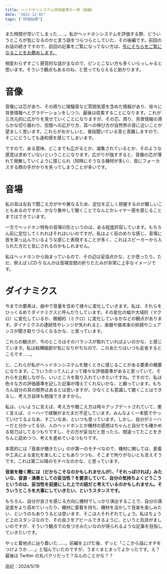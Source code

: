 ```yaml
---
title: ヘッドホンシステム評価基準の一例（後編）
date: "2022-12-05"
tags: ["評価指標"]
---
```


また時間が空いてしまった……。私がヘッドホンシステムを評価する際、どういうところが気になるのかと言う話をつらつらとしていた、その後編です。前回のお話の続きですので、前回の記事をご覧になってない方は、[先にそちらをご覧になることをお薦めします。](posts/20221009)

<Info>
  相変わらずすごく感覚的な話が主なので、ピンとこない方も多くいらっしゃると思います。そういう観点もあるのね、と思ってもらえると助かります。
</Info>

# 音像

音像には芯があり、その周りに暗騒音など雰囲気感を含めた情報があり、徐々に背景情報へとグラデーションをしつつ、最後は収束することになります。これが三次元的に広がりを見せていくことになりますが、その芯、周り、背景情報の滑らかな切り替わり、空間への広がり方、耳への伸び方が自然界の音に近いことが望ましく思います。これらがおかしいと、普段聞いている音と乖離しますので、そこにどうしても違和感を感じてしまいます。

ですので、ある意味、どこまでも広がるとか、凝集されているとか、そのような感覚は求めていないということになります。広がりが強すぎると、音像の芯が薄れて発散していくように感じられ（同時にそうなる機材が多い）、音にフォーカスする際の手がかりを失ってしまうことが多いです。

# 音場

私の耳は左右で聞こえ方がやや異なるため、定位を正しく把握するのが難しいこともあるのですが、かなり集中して聴くことでなんとかレイヤー感を感じることまではできています。

一方でヘッドホン特有の音場の形というのは、ある程度許容しています。もちろん前に定位してくれればそれはいいのですが。私はよく前のめりな感じ、音場に首を突っ込んでいるような感じと表現することが多く、これはスピーカーから入られた方だと気にされるのかもしれません。

私はヘッドホンから始まっているので、その辺は妥協点かな、とか思ったり。ただ、例えば LCD-5 なんかは音場空間の折りたたみが非常に上手なイメージです。

# ダイナミクス

今までの要素は、曲中で音量を含めて様々に変化していきます。私は、それらをひっくるめてダイナミクスと呼んだりしています。その変化の幅や大域的（マクロ）に変化しているか、微細的（ミクロ）に変化しているかなどの観点があります。ダイナミクスの連続性やレンジが失われると、楽器や曲本来の抑揚やニュアンスが聞き取りづらくなるかな、と思っています。

<Info>
  これらの観点が、今のところはそのバランスが取れていればよいのかな、と感じています。私は結構細部が気になりがちなので、このあたりはいつも反省するところです……。
</Info>

と、これらが私がヘッドホンシステムを聴くときに感じることがある要素の概要になります。こういうのって人によって様々な評価基準があると思っていて、それらを比較しながら、いいところを取り入れていきたいですね。ですので、私は色々な方の評価基準を記した記事が増えてくれないかな、と願っています。もちろん自分の耳の限界はあるとは思いますが、少なくとも意識して聴くことはできるし、考え方自体も勉強できますから。

私は、いいように言えば、考え方や聴こえ方は時々アップデートされていて、悪く言えば、ミーハーで経験がまだまだ不足しています。みんなよく一本筋でやっていけてるよなあ、すごいなあ、といつも思っています。しかし、自分がミーハーだと分かってる分、人のヘッドホンとか機材の感想はちゃんと自分でも確かめる努力はしてるつもりですし、その方が妥当だと思ったら、間違ってたことをきちんと認めつつ、考えを進めているつもりです。

本質的には「音楽が聴きたい」のが第一のモチベなので、機材に関しては、愛着や工夫による変化を楽しむこともありつつも、そこまで拘りがないとも言えそうです。これは第二以降のモチベなのかな、と思っています。

**音楽を聴く際には（だからこそなのかもしれませんが）、「それっぽければ」みたいな、音源・演奏としての妥当性？を要求していて、自分の気持ちよくどうこうというのは、妥当性を前提にした上での話だと考えているのかもしれません。そういうところを大事にしていきたい、というスタンスです。**

もちろん、自分が良さを感じる方向に機材でしっかり演出することで、自分の満足度をより高めていったり、機材に愛着を持ち、機材を活かして音楽を楽しみたい、というのもありうるとは思います、そこは人それぞれでしょう。私はちょうど上のスタンスなので、その良さをアピールできるように、というと烏滸がましいのですが、そういう観点での気づきみたいなのが得られるような記事を目指していきたいです。

やっと着地点に辿り着いた……。前編を上げた後、ずっと「ここから話にオチをつけようか……」と悩んでいたのですが、うまくまとまってよかったです。え？最後は Twitter の丸パクリだって？なんのことかな？？

<Postscript>追記：2024/5/19</Postscript>
